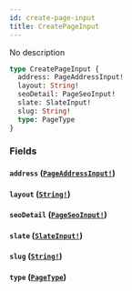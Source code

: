 ```yaml
---
id: create-page-input
title: CreatePageInput
---
```


No description

```graphql
type CreatePageInput {
  address: PageAddressInput!
  layout: String!
  seoDetail: PageSeoInput!
  slate: SlateInput!
  slug: String!
  type: PageType
}
```

### Fields

#### `address` ([`PageAddressInput!`](/graphql/inputs/page-address-input))

#### `layout` ([`String!`](/graphql/scalars/string))

#### `seoDetail` ([`PageSeoInput!`](/graphql/inputs/page-seo-input))

#### `slate` ([`SlateInput!`](/graphql/inputs/slate-input))

#### `slug` ([`String!`](/graphql/scalars/string))

#### `type` ([`PageType`](/graphql/enums/page-type))
